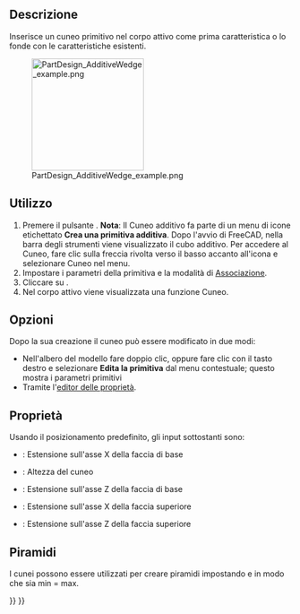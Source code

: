 <languages/>

{{Docnav/it
|[[PartDesign_AdditivePrism/it|Prisma additivo]]
|[[PartDesign_Pocket/it|Tasca]]
|[[PartDesign_Workbench/it|PartDesign]]
|IconL=PartDesign_AdditivePrism.svg
|IconR=PartDesign_Pocket.svg
|IconC=Workbench_PartDesign.svg
}}

{{GuiCommand/it
|Name=PartDesign AdditiveWedge
|Name/it=Cuneo additivo
|MenuLocation=Part Design → Crea una primitiva additiva → Cuneo
|Workbenches=[[PartDesign_Workbench/it|PartDesign]]
|Version=0.17
|SeeAlso=[[PartDesign_CompPrimitiveAdditive/it|Primitiva additiva]], [[PartDesign_SubtractiveWedge/it|Cuneo sottrattivo]]
}}

<span id="Description"></span>
==Descrizione==

Inserisce un cuneo primitivo nel corpo attivo come prima caratteristica o lo fonde con le caratteristiche esistenti.

[[File:PartDesign_AdditiveWedge_example.png|200px]]

<span id="Usage"></span>
==Utilizzo==

# Premere il pulsante {{Button|[[Image:PartDesign AdditiveWedge.svg|24px]] '''Cuneo additivo'''}}. '''Nota''': Il Cuneo additivo fa parte di un menu di icone etichettato '''Crea una primitiva additiva'''. Dopo l'avvio di FreeCAD, nella barra degli strumenti viene visualizzato il cubo additivo. Per accedere al Cuneo, fare clic sulla freccia rivolta verso il basso accanto all'icona e selezionare Cuneo nel menu.
# Impostare i parametri della primitiva e la modalità di [[Part_EditAttachment/it|Associazione]].
# Cliccare su {{Button|OK}}.
# Nel corpo attivo viene visualizzata una funzione Cuneo.

<span id="Options"></span>
== Opzioni ==

Dopo la sua creazione il cuneo può essere modificato in due modi:
* Nell'albero del modello fare doppio clic, oppure fare clic con il tasto destro e selezionare '''Edita la primitiva''' dal menu contestuale; questo mostra i parametri primitivi
* Tramite l'[[Property_editor/it|editor delle proprietà]].

<span id="Properties"></span>
== Proprietà ==

Usando il posizionamento predefinito, gli input sottostanti sono:
*{{PropertyData/it|X min/max}} : Estensione sull'asse X della faccia di base
*{{PropertyData/it|Y min/max}}: Altezza del cuneo
*{{PropertyData/it|Z min/max}} : Estensione sull'asse Z della faccia di base
*{{PropertyData/it|X2 min/max}} : Estensione sull'asse X della faccia superiore
*{{PropertyData/it|Z2 min/max}} : Estensione sull'asse Z della faccia superiore

<span id="Pyramids"></span>
==Piramidi==

I cunei possono essere utilizzati per creare piramidi impostando {{PropertyData|X2 min/max}} e {{PropertyData|Z2 min/max}} in modo che sia min = max.


{{Docnav/it
|[[PartDesign_AdditivePrism/it|Prisma additivo]]
|[[PartDesign_Pocket/it|Tasca]]
|[[PartDesign_Workbench/it|PartDesign]]
|IconL=PartDesign_AdditivePrism.svg
|IconR=PartDesign_Pocket.svg
|IconC=Workbench_PartDesign.svg
}}

{{PartDesign_Tools_navi{{#translation:}}}}
{{Userdocnavi{{#translation:}}}}